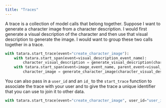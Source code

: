 ```yaml
---
title: "Traces"
---
```


A trace is a collection of model calls that belong together. Suppose I want to generate a character image from a character description. I would first generate a visual description of the character and then use that visual description to generate the image. I would want to group these two calls together in a trace.

```python
with tatara.start_trace(event="create_character_image"):
    with tatara.start_span(event=visual_description_event_name):
        character_visual_description = generate_visual_description(character_description, openai_client)
    with tatara.start_span(event=image_event_name, parent_event=visual_description_event_name):
        character_image = generate_character_image(character_visual_description, openai_client)
```

You can also pass in a `user_id` and an `id_` to the `start_trace` function to associate the trace with your user and to give the trace a unique identifier that you can use to join it to other data.

```python
with tatara.start_trace(event="create_character_image", user_id="user_id", id_="trace_id"):
```
